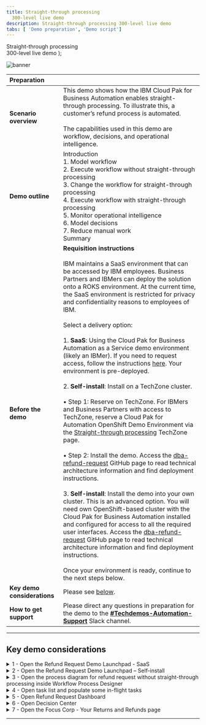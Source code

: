 ---
title: Straight-through processing
  300-level live demo
description: Straight-through processing 300-level live demo
tabs: [ 'Demo preparation', 'Demo script']
---

  <span>
    Straight-through processing <br/> 300-level live demo
  </span> );

![banner](./images/BA_STP_300_Prep_GitHub_banner_8-3-21_short.jpg)

| Preparation | |
| :---         | :--- |
| **Scenario overview** | This demo shows how the IBM Cloud Pak for Business Automation enables straight-through processing. To illustrate this, a customer’s refund process is automated. <br/> <br/> The capabilities used in this demo are workflow, decisions, and operational intelligence. |
| **Demo outline** | Introduction <br/> 1. Model workflow <br/> 2. Execute workflow without straight-through processing <br/> 3. Change the workflow for straight-through processing <br/> 4. Execute workflow with straight-through processing <br/> 5. Monitor operational intelligence <br/> 6. Model decisions <br/> 7. Reduce manual work <br/> Summary |
| **Before the demo** | **Requisition instructions** <br/> <br/> IBM maintains a SaaS environment that can be accessed by IBM employees. Business Partners and IBMers can deploy the solution onto a ROKS environment. At the current time, the SaaS environment is restricted for privacy and confidentiality reasons to employees of IBM. <br/> <br/> Select a delivery option: <br/> <br/> 1.	**SaaS**: Using the Cloud Pak for Business Automation as a Service demo environment (likely an IBMer). If you need to request access, follow the instructions [here](https://techzone.ibm.com/collection/5fdfcf8b99cf35001ee4954d). Your environment is pre-deployed. <br/> <br/> 2.	**Self-install**: Install on a TechZone cluster. <br/> <br/> • Step 1: Reserve on TechZone. For IBMers and Business Partners with access to TechZone, reserve a Cloud Pak for Automation OpenShift Demo Environment via the [Straight-through processing](https://techzone.ibm.com/collection/5ef5196556dfa7001728cb71#tab-1) TechZone page. <br/> <br/> •	Step 2: Install the demo. Access the [dba-refund-request](https://github.com/ibm-cloud-architecture/dba-refund-request) GitHub page to read technical architecture information and find deployment instructions. <br/> <br/> 3. **Self-install**: Install the demo into your own cluster. This is an advanced option. You will need own OpenShift-based cluster with the Cloud Pak for Business Automation installed and configured for access to all the required user interfaces. Access the [dba-refund-request](https://github.com/ibm-cloud-architecture/dba-refund-request) GitHub page to read technical architecture information and find deployment instructions. <br/> <br/> Once your environment is ready, continue to the next steps below. |
| **Key demo considerations** | Please see [below](#key-demo-considerations). |
| **How to get support** | Please direct any questions in preparation for the demo to the [**#Techdemos-Automation-Support**](https://ibm.enterprise.slack.com/app_redirect?channel=techdemos-automation-support) Slack channel. |

***

<span id="key-demo-considerations"></span>

## Key demo considerations

<details>

<summary>1 - Open the Refund Request Demo Launchpad - SaaS</summary>
<br/>

Follow these steps for the **SaaS** environment. The Refund Request Demo Launchpad is used to open all the user interfaces used in the demo.

<br/>

| **1.1 - IBM Cloud Pak for Business Automation as a Service** |   |
| :---         | :--- |
| **Action** &nbsp; &nbsp; &nbsp; &nbsp; &nbsp; &nbsp; &nbsp; &nbsp; &nbsp; &nbsp; &nbsp; &nbsp; &nbsp; &nbsp; &nbsp; &nbsp; &nbsp; &nbsp; &nbsp; &nbsp; &nbsp; &nbsp; &nbsp; &nbsp; &nbsp; &nbsp; &nbsp; &nbsp; &nbsp; &nbsp; &nbsp; &nbsp; &nbsp; &nbsp; &nbsp; &nbsp; &nbsp; &nbsp; &nbsp; &nbsp; &nbsp; &nbsp; &nbsp; &nbsp; &nbsp; &nbsp; &nbsp; &nbsp; &nbsp; &nbsp; &nbsp; &nbsp; &nbsp; &nbsp; &nbsp; &nbsp; &nbsp; &nbsp; &nbsp; &nbsp; &nbsp; &nbsp; &nbsp; &nbsp; &nbsp; &nbsp; &nbsp; &nbsp; &nbsp; | Access your IBM Cloud Pak for Business Automation as a Service tenant [here](https://www.automationcloud.ibm.com/). Enter your email address. <br/> <br/> Steps 1.1.1, 1.1.2, and 1.1.3 are for **technical sellers only**. Most technical sellers initially land in the development environment. <br/> <br/> If this happens to you, follow these steps to get to the production/runtime environment: <br/> • 1.1.1 - Click on the dropdown menu in the top left corner of the screen. <br/> •	1.1.2 - Click **Deployment** on the left-hand side, and click **Production** to switch to that environment. <br/> • 1.1.3 - On the left-hand side, click **Run**. |
| **Screenshot**         | &nbsp;  <br/> Action 1.1 <br/> ![1.1](./images/Stu_1.1_300_600.png) <br/> <br/> Action 1.1.1 (technical seller only) <br/> ![1.1.1_tech_seller](./images/Stu_1.1.1_tech_seller_300_600.png) <br/> <br/> Action 1.1.2 (technical seller only) <br/> ![1.1.2_tech_seller](./images/Stu_1.1.2_tech_seller_300_600.png) <br/> <br/> Action 1.1.3 (technical seller only) <br/> ![1.1.3_tech_seller](./images/Stu_1.1.3_tech_seller_300_600.png) |

| **1.2 - Business Automation Apps** |   |
| :---         | :--- |
| **Action**             | Click **Business Automation Apps**. &nbsp; &nbsp; &nbsp; &nbsp; &nbsp; &nbsp; &nbsp; &nbsp; &nbsp; &nbsp; &nbsp; &nbsp; &nbsp; &nbsp; &nbsp; &nbsp; &nbsp; &nbsp; |
| **Screenshot**         | &nbsp;  <br/> ![1.2](./images/Stu_1.2_300_600.png) |

| **1.3 - Refund Request tile** |   |
| :---         | :--- |
| **Action**             | Click on the **Refund Request** tile. &nbsp; &nbsp; &nbsp; &nbsp; &nbsp; &nbsp; &nbsp; &nbsp; |
| **Screenshot**         | &nbsp;  <br/> ![1.3](./images/Stu_1.3_300_600.png) |

| **1.4 - Demo launchpad** |   |
| :---         | :--- |
| **Action** &nbsp; &nbsp; &nbsp; &nbsp; &nbsp; &nbsp; &nbsp; &nbsp; &nbsp; &nbsp; &nbsp; &nbsp; &nbsp; &nbsp; &nbsp; &nbsp; &nbsp; | The demo launchpad should now appear. |
| **Screenshot**         | &nbsp;  <br/> Final screen <br/> ![Final screen](./images/Stu_1.4_300_600.png) |

<br/>

**[Go to top](#key-demo-considerations)**

</details>

<details>

<summary>2 - Open the Refund Request Demo Launchpad – Self-install</summary>
<br/>

Follow these steps for **self-installed** environments. The Refund Request Demo Launchpad is used to open all the user interfaces you will use in the demo.

<br/>

| **2.1 - Navigator app** |   |
| :---         | :--- |
| **Action** &nbsp; &nbsp; &nbsp; &nbsp; &nbsp; &nbsp; &nbsp; &nbsp; &nbsp; &nbsp; &nbsp; &nbsp; &nbsp; &nbsp; &nbsp; &nbsp; &nbsp; &nbsp; &nbsp; &nbsp; &nbsp; &nbsp; &nbsp; &nbsp; &nbsp; &nbsp; &nbsp; &nbsp; &nbsp; &nbsp; &nbsp; &nbsp; &nbsp; &nbsp; &nbsp; &nbsp; &nbsp; &nbsp; &nbsp; &nbsp; &nbsp; &nbsp; &nbsp; &nbsp; &nbsp; &nbsp; &nbsp; &nbsp; &nbsp; &nbsp; &nbsp; &nbsp; &nbsp; &nbsp; &nbsp; &nbsp; &nbsp; &nbsp; &nbsp; &nbsp; &nbsp; &nbsp; &nbsp; &nbsp; &nbsp; &nbsp; &nbsp; &nbsp; &nbsp; &nbsp; &nbsp; &nbsp; &nbsp; &nbsp; &nbsp; &nbsp; &nbsp; &nbsp; &nbsp; &nbsp; &nbsp; &nbsp; &nbsp; &nbsp; &nbsp; &nbsp; &nbsp; &nbsp; &nbsp; &nbsp; &nbsp; &nbsp; &nbsp; &nbsp; &nbsp; &nbsp; &nbsp; &nbsp; &nbsp; &nbsp; &nbsp; &nbsp; &nbsp; &nbsp; &nbsp; &nbsp; &nbsp; &nbsp; &nbsp; &nbsp; &nbsp; &nbsp; &nbsp; &nbsp; &nbsp; &nbsp; &nbsp; &nbsp; &nbsp; &nbsp; &nbsp; &nbsp; &nbsp; &nbsp; &nbsp; &nbsp; &nbsp; &nbsp; &nbsp; &nbsp; &nbsp; &nbsp; &nbsp; &nbsp; &nbsp; &nbsp; &nbsp; &nbsp; &nbsp; &nbsp; &nbsp; &nbsp; &nbsp; &nbsp; &nbsp; &nbsp; &nbsp; &nbsp; &nbsp; &nbsp; &nbsp; &nbsp; &nbsp; &nbsp; &nbsp; &nbsp; &nbsp; &nbsp; | Open the **Navigator** app. Click on the **Refund Request** tile. <br/> <br/> Note: If you need the URL, open the OCP console under **Workloads** -> **Config Maps**. Locate the **icp4adeploy-cp4ba-access-info** config map. Then, go to the **Navigator** section of the config map to find the URL and add **?desktop=appDesktop1** at the end for the correct desktop. |
| **Screenshot**         | &nbsp;  <br/> ![2.1](./images/Stu_2.1_300_600.png) |

| **2.2 -	Demo launchpad** |   |
| :---         | :--- |
| **Action** &nbsp; &nbsp; &nbsp; &nbsp; &nbsp; &nbsp; &nbsp; &nbsp; &nbsp; &nbsp; &nbsp; &nbsp; &nbsp; &nbsp; &nbsp; &nbsp; &nbsp; | The demo launchpad should now appear. |
| **Screenshot**         | &nbsp;  <br/> Final screen <br/> ![Final screen](./images/Stu_2.2_300_600.png) |

<br/>

**[Go to top](#key-demo-considerations)**

</details>

<details>

<summary>3 - Open the process diagram for refund request without straight-through processing inside Workflow Process Designer</summary>
<br/>

Open a browser tab with **Workflow Process Designer**, and open the **Refund Request without Straight-through Processing** process diagram.

<br/>

| **3.1 - Refund Request Demo Launcher** |   |
| :---         | :--- |
| **Action** &nbsp; &nbsp; &nbsp; &nbsp; &nbsp; &nbsp; &nbsp; &nbsp; &nbsp; &nbsp; &nbsp; &nbsp; &nbsp; &nbsp; &nbsp; &nbsp; &nbsp; &nbsp; &nbsp; &nbsp; &nbsp; &nbsp; &nbsp; &nbsp; &nbsp; &nbsp; &nbsp; &nbsp; &nbsp; &nbsp; &nbsp; &nbsp; &nbsp; &nbsp; &nbsp; | Go to the **Refund Request Demo Launcher**, and click **Process Analyst**. |
| **Screenshot**         | &nbsp;  <br/> ![3.1](./images/Stu_3.1_300_600.png) |

| **3.2 - Business Automation Studio** |   |
| :---         | :--- |
| **Action** &nbsp; &nbsp; &nbsp; &nbsp; &nbsp; &nbsp; &nbsp; &nbsp; &nbsp; &nbsp; &nbsp; &nbsp; &nbsp; &nbsp; &nbsp; &nbsp; &nbsp; &nbsp; &nbsp; &nbsp; &nbsp; &nbsp; &nbsp; &nbsp; &nbsp; &nbsp; &nbsp; &nbsp; &nbsp; &nbsp; &nbsp; &nbsp; &nbsp; &nbsp; &nbsp; &nbsp; | Use the provided URL to open **Business Automation Studio** in a new tab. |
| **Screenshot**         | &nbsp;  <br/> ![3.2](./images/Stu_3.2_300_600.png) |

| **3.3 - Design** |   |
| :---         | :--- |
| **Action** &nbsp; &nbsp; &nbsp; &nbsp; &nbsp; &nbsp; &nbsp; &nbsp; &nbsp; &nbsp; &nbsp; &nbsp; &nbsp; &nbsp; &nbsp; &nbsp; &nbsp; &nbsp; &nbsp; &nbsp; &nbsp; &nbsp; &nbsp; &nbsp; &nbsp; &nbsp; &nbsp; &nbsp; &nbsp; &nbsp; &nbsp; &nbsp; &nbsp; &nbsp; &nbsp; &nbsp; &nbsp; &nbsp; &nbsp; | From the top left-hand menu, select **Design** and then **Business Automations**. |
| **Screenshot**         | &nbsp;  <br/> ![3.3](./images/Stu_3.3_300_600.png) |

| **3.4 - Business Automations** |   |
| :---         | :--- |
| **Action** &nbsp; &nbsp; &nbsp; &nbsp; &nbsp; &nbsp; &nbsp; &nbsp; &nbsp; &nbsp; &nbsp; &nbsp; &nbsp; &nbsp; &nbsp; &nbsp; &nbsp; &nbsp; &nbsp; &nbsp; &nbsp; &nbsp; &nbsp; &nbsp; &nbsp; &nbsp; | From the **Business Automations** page, select **Workflow**. |
| **Screenshot**         | &nbsp;  <br/> ![3.4](./images/Stu_3.4_300_600.png) |

| **3.5 - Refund Request tile** |   |
| :---         | :--- |
| **Action** &nbsp; &nbsp; &nbsp; &nbsp; &nbsp; &nbsp; &nbsp; &nbsp; &nbsp; &nbsp; &nbsp; &nbsp; &nbsp; &nbsp; &nbsp; &nbsp; &nbsp; &nbsp; &nbsp; | Within the **Refund Request** tile, select **Open**. |
| **Screenshot**         | &nbsp;  <br/> ![3.5](./images/Stu_3.5_300_600.png) |

| **3.6 - Process App**  |
| :---         | :--- |
| **Action** &nbsp; &nbsp; &nbsp; &nbsp; &nbsp; &nbsp; &nbsp; &nbsp; &nbsp; &nbsp; &nbsp; &nbsp; &nbsp; &nbsp; &nbsp; &nbsp; &nbsp; &nbsp; &nbsp; &nbsp; &nbsp; &nbsp; &nbsp; &nbsp; &nbsp; &nbsp; &nbsp; &nbsp; &nbsp; &nbsp; &nbsp; &nbsp; &nbsp; &nbsp; &nbsp; &nbsp; &nbsp; &nbsp; &nbsp; &nbsp; &nbsp; &nbsp; &nbsp; &nbsp; &nbsp; &nbsp; | Inside the **Process App**, select **Processes**, and then select **Refund Request without STP**. |
| **Screenshot**         | &nbsp;  <br/> ![3.6](./images/Stu_3.6_300_600.png) |

| **3.7 - Refund Request without STP process diagram** |   |
| :---         | :--- |
| **Action**             | The **Refund Request without STP** process diagram will open. <br/> <br/> Note: This will be the tab to display when you start the demo. &nbsp; &nbsp; &nbsp; &nbsp; &nbsp; &nbsp; &nbsp; &nbsp; &nbsp; &nbsp; &nbsp; &nbsp; &nbsp; &nbsp; &nbsp; &nbsp; &nbsp; &nbsp; &nbsp; &nbsp; |
| **Screenshot**         | &nbsp;  <br/> Final screen <br/> ![Final screen](./images/Stu_3.7_300_600.png) |

<br/>

**[Go to top](#key-demo-considerations)**

</details>

<details>

<summary>4 - Open task list and populate some in-flight tasks</summary>
<br/>

Open the task list view in a new tab (**SaaS Process Portal** is used since Workplace is not yet available on SaaS). <br/> <br/> Also, populate some in-flight process instances, so there are some tasks in the inbox. Note: The tasks will be automatically deleted after 12 hours to keep things clean for other users.

<br/>

| **4.1 - Refund Request Demo Launcher** |   |
| :---         | :--- |
| **Action** &nbsp; &nbsp; &nbsp; &nbsp; &nbsp; &nbsp; &nbsp; &nbsp; &nbsp; &nbsp; &nbsp; &nbsp; &nbsp; &nbsp; &nbsp; &nbsp; &nbsp; &nbsp; &nbsp; &nbsp; &nbsp; &nbsp; &nbsp; &nbsp; &nbsp; &nbsp; &nbsp; &nbsp; &nbsp; &nbsp; &nbsp; &nbsp; &nbsp; &nbsp; &nbsp; &nbsp; &nbsp; &nbsp; &nbsp; &nbsp; &nbsp; &nbsp; | Go to the **Refund Request Demo Launcher**, and click on the **Refund Investigator**. |
| **Screenshot**         | &nbsp;  <br/> ![4.1](./images/Stu_4.1_300_600.png) |

| **4.2 - Task list view** |   |
| :---         | :--- |
| **Action** &nbsp; &nbsp; &nbsp; &nbsp; &nbsp; &nbsp; &nbsp; &nbsp; &nbsp; &nbsp; &nbsp; &nbsp; &nbsp; &nbsp; &nbsp; &nbsp; &nbsp; &nbsp; &nbsp; &nbsp; &nbsp; &nbsp; &nbsp; &nbsp; &nbsp; &nbsp; &nbsp; &nbsp; &nbsp; &nbsp; &nbsp; &nbsp; &nbsp; &nbsp; &nbsp; &nbsp; &nbsp; &nbsp; &nbsp; &nbsp; &nbsp; &nbsp; &nbsp; &nbsp; &nbsp; &nbsp; &nbsp; &nbsp; &nbsp; &nbsp; &nbsp; &nbsp; &nbsp; &nbsp; | The task list view will open in a new tab as follows: <br/> • 4.2.1 (**Saas**) - Process Portal will open in a new tab (the new Workplace is not yet available on SaaS). <br/> • 4.2.2 (**Self-install**) - Workplace will open in a new tab. |
| **Screenshot**         | &nbsp;  <br/> Action 4.2.1 (SaaS) <br/> ![4.2.1 (SaaS)](./images/Stu_4.2.1_SaaS_300_600.png) <br/> <br/> Action 4.2.2 (Self-install) <br/> ![4.2.2 (Self-install)](./images/Stu_4.2.2_Self_Install_300_600.png) |

| **4.3 (**SaaS**) - Process Portal** |   |
| :---         | :--- |
| **Action** &nbsp; &nbsp; &nbsp; &nbsp; &nbsp; &nbsp; &nbsp; &nbsp; &nbsp; &nbsp; &nbsp; &nbsp; &nbsp; &nbsp; &nbsp; &nbsp; &nbsp; &nbsp; &nbsp; &nbsp; &nbsp; &nbsp; &nbsp; &nbsp; &nbsp; &nbsp; &nbsp; &nbsp; &nbsp; &nbsp; &nbsp; &nbsp; &nbsp; &nbsp; &nbsp; &nbsp; &nbsp; &nbsp; &nbsp; &nbsp; &nbsp; &nbsp; &nbsp; &nbsp; &nbsp; &nbsp; &nbsp; &nbsp; &nbsp; &nbsp; &nbsp; &nbsp; &nbsp; &nbsp; &nbsp; | Populate some in-flight tasks from **Process Portal**: <br/> • 4.3.1 (**SaaS**) - Under **Launch**, click on **Request Refund**. Click **three times** to generate three new tasks. <br/> • 4.3.2 (**SaaS**) - Under **Launch**, click on **Quote Exception**. Click **two times** to generate two new tasks. <br/> • 4.3.3 (**SaaS**) - You should now see (at least) five tasks in the task inbox. |
| **Screenshot**         | &nbsp;  <br/> Action 4.3.1 (SaaS) <br/> ![4.3.1 (SaaS)](./images/Stu_4.3.1_SaaS_300_600.png) <br/> <br/> Action 4.3.2 (SaaS) <br/> ![4.3.2 (SaaS)](./images/Stu_4.3.2_SaaS_300_600.png) <br/> <br/> Action 4.3.3 (SaaS) <br/> ![4.3.3 (SaaS)](./images/Stu_4.3.3_SaaS_300_600.png) |

| **4.4 (**Self-install**) - Workplace** |   |
| :---         | :--- |
| **Action** &nbsp; &nbsp; &nbsp; &nbsp; &nbsp; &nbsp; &nbsp; &nbsp; &nbsp; &nbsp; &nbsp; &nbsp; &nbsp; &nbsp; &nbsp; &nbsp; &nbsp; &nbsp; &nbsp; &nbsp; &nbsp; &nbsp; &nbsp; &nbsp; &nbsp; &nbsp; &nbsp; &nbsp; &nbsp; &nbsp; &nbsp; &nbsp; &nbsp; &nbsp; &nbsp; &nbsp; &nbsp; &nbsp; &nbsp; &nbsp; &nbsp; &nbsp; &nbsp; &nbsp; &nbsp; &nbsp; &nbsp; &nbsp; &nbsp; &nbsp; &nbsp; &nbsp; &nbsp; &nbsp; &nbsp; &nbsp; &nbsp; &nbsp; &nbsp; &nbsp; &nbsp; &nbsp; &nbsp; &nbsp; &nbsp; &nbsp; &nbsp; &nbsp; &nbsp; &nbsp; &nbsp; &nbsp; &nbsp; &nbsp; &nbsp; &nbsp; &nbsp; &nbsp; &nbsp; &nbsp; &nbsp; &nbsp; &nbsp; &nbsp; &nbsp; &nbsp; &nbsp; &nbsp; &nbsp; &nbsp; &nbsp; &nbsp; &nbsp; &nbsp; &nbsp; &nbsp; &nbsp; &nbsp; &nbsp; &nbsp; &nbsp; &nbsp; &nbsp; &nbsp; &nbsp; | Populate some in-flight tasks from **Workplace**: <br/> • 4.4.1 (**Self-install**) - From **Workplace**, click on **Start Workflow**. <br/> • 4.4.2 (**Self-install**) - Select the **Refund Request** tile (may need to scroll down). Then, select Tip. Then, select **Launch**. Repeat **three times** to generate three tasks. <br/> • 4.4.3 (**Self-install**) - Click on **Start Workflow**, Select the **Quote Exception** tile (may need to scroll down). Then, select **Tip**. Then, select **Launch**. Repeat **two times** to generate two tasks. <br/> • 4.4.4 (**Self-install**) - You should now see (at least) five tasks in the task inbox. |
| **Screenshot**         | &nbsp;  <br/> Action 4.4.1 (Self-install) <br/> ![4.4.1 (Self-install)](./images/Stu_4.4.1_Self_Install_300_600.png) <br/> <br/> Action 4.4.2 (Self-install) <br/> ![4.4.2 (Self-install)](./images/Stu_4.4.2_Self_Install_300_600.png) <br/> <br/> Action 4.4.3 (Self-install) <br/> ![4.4.3 (Self-install)](./images/Stu_4.4.3_Self_install_300_600.png) <br/> <br/> Action 4.4.4 (Self-install) <br/> ![4.4.4 (Self-install)](./images/Stu_4.4.4_Self_install_300_600.png) |

<br/>

**[Go to top](#key-demo-considerations)**

</details>

<details>

<summary>5 - Open Refund Request Dashboard</summary>
<br/>

Open the **Refund Request Dashboard** in a new tab.

<br/>

| **5.1 - Demo Launcher** |   |
| :---         | :--- |
| **Action** &nbsp; &nbsp; &nbsp; &nbsp; &nbsp; &nbsp; &nbsp; &nbsp; &nbsp; &nbsp; &nbsp; &nbsp; &nbsp; &nbsp; &nbsp; &nbsp; &nbsp; &nbsp; &nbsp; &nbsp; &nbsp; &nbsp; &nbsp; &nbsp; &nbsp; &nbsp; &nbsp; &nbsp; &nbsp; &nbsp; | Go to the **Demo Launcher**, and click on the **Business Analyst**. |
| **Screenshot**         | &nbsp;  <br/> ![5.1](./images/Stu_5.1_300_600.png) |

| **5.2 - BAI Dashboards page** |   |
| :---         | :--- |
| **Action** &nbsp; &nbsp; &nbsp; &nbsp; &nbsp; &nbsp; &nbsp; &nbsp; &nbsp; &nbsp; &nbsp; &nbsp; &nbsp; &nbsp; &nbsp; &nbsp; &nbsp; &nbsp; &nbsp; &nbsp; &nbsp; &nbsp; &nbsp; &nbsp; &nbsp; &nbsp; &nbsp; &nbsp; &nbsp; &nbsp; &nbsp; &nbsp; &nbsp; &nbsp; &nbsp; &nbsp; &nbsp; &nbsp; &nbsp; &nbsp; &nbsp; &nbsp; &nbsp; &nbsp; &nbsp; | From the **BAI Dashboards** page, click on the **Refund Request (RR) Week1** dashboard. |
| **Screenshot**         | &nbsp;  <br/> ![5.2](./images/Stu_5.2_300_600.png) |

| **5.3 - Refund Request (RR) - Week 1 dashboard** |   |
| :---         | :--- |
| **Action**             | The **Refund Request (RR) - Week 1** dashboard will open. &nbsp; &nbsp; &nbsp; &nbsp; &nbsp; &nbsp; &nbsp; &nbsp; &nbsp; &nbsp; &nbsp; &nbsp; &nbsp; &nbsp; &nbsp; &nbsp; &nbsp; |
| **Screenshot**         | &nbsp;  <br/> Final screen <br/> ![Final screen](./images/Stu_5.3_300_600.png) |

<br/>

**[Go to top](#key-demo-considerations)**

</details>

<details>

<summary>6 - Open Decision Center</summary>
<br/>

Open **Decision Center** in a new tab.

<br/>

| **6.1 - Demo Launcher** |   |
| :---         | :--- |
| **Action** &nbsp; &nbsp; &nbsp; &nbsp; &nbsp; &nbsp; &nbsp; &nbsp; &nbsp; &nbsp; &nbsp; &nbsp; &nbsp; &nbsp; &nbsp; &nbsp; &nbsp; &nbsp; &nbsp; &nbsp; &nbsp; &nbsp; &nbsp; &nbsp; &nbsp; &nbsp; &nbsp; &nbsp; &nbsp; | Go to the **Demo Launcher**, and click on the **Rules Manager**. |
| **Screenshot**         | &nbsp;  <br/> ![6.1](./images/Stu_6.1_300_600.png) |

| **6.2 - Decision Center** |   |
| :---         | :--- |
| **Action** &nbsp; &nbsp; &nbsp; &nbsp; &nbsp; &nbsp; &nbsp; &nbsp; &nbsp; &nbsp; &nbsp; &nbsp; &nbsp; &nbsp; &nbsp; &nbsp; &nbsp; | **Decision Center** will open in a new tab. |
| **Screenshot**         | &nbsp;  <br/> Final screen <br/> ![Final screen](./images/Stu_6.2__300_600.png) |

<br/>

**[Go to top](#key-demo-considerations)**

</details>

<details>

<summary>7 - Open the Focus Corp - Your Returns and Refunds page</summary>
<br/>

Open the **Focus Corp - Your Returns and Refunds** page in a new tab. This is where you will show submitting the refund requests.

<br/>

| **7.1 - Demo Launcher** |   |
| :---         | :--- |
| **Action** &nbsp; &nbsp; &nbsp; &nbsp; &nbsp; &nbsp; &nbsp; &nbsp; &nbsp; &nbsp; &nbsp; &nbsp; &nbsp; &nbsp; &nbsp; &nbsp; &nbsp; &nbsp; &nbsp; &nbsp; &nbsp; &nbsp; &nbsp; &nbsp; &nbsp; &nbsp; | Go to the **Demo Launcher**, and click on the **Customer**. |
| **Screenshot**         | &nbsp;  <br/> ![7.1](./images/Stu_7.1_300_600.png) |

| **7.2 - Focus Corp - Your Returns and Refunds page** |   |
| :---         | :--- |
| **Action**             | Open the **Focus Corp - Your Returns and Refunds** page. &nbsp; &nbsp; &nbsp; &nbsp; &nbsp; &nbsp; &nbsp; &nbsp; &nbsp; &nbsp; &nbsp; &nbsp; &nbsp; &nbsp; &nbsp; &nbsp; &nbsp; &nbsp; &nbsp; &nbsp; &nbsp; |
| **Screenshot**         | &nbsp;  <br/> Final screen <br/> ![Final screen](./images/Stu_7.2_300_600.png) |

<br/>

**[Go to top](#key-demo-considerations)**

</details>

***
